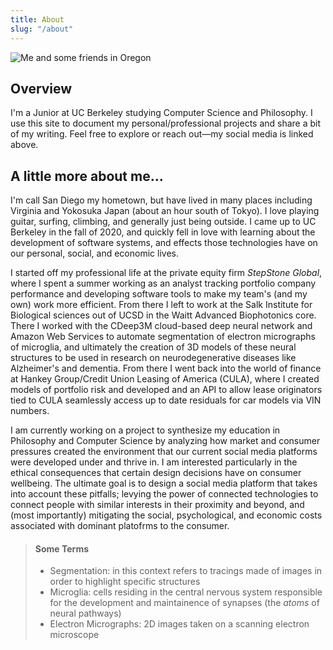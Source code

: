 ```yaml
---
title: About
slug: "/about"
---
```

![Me and some friends in Oregon](./selfie_woods.jpg)

## Overview
I'm a Junior at UC Berkeley studying Computer Science and Philosophy. 
I use this site to document my personal/professional projects and share a bit of my writing.
Feel free to explore or reach out—my social media is linked above.

## A little more about me...
I'm call San Diego my hometown, but have lived in many places including Virginia and Yokosuka Japan (about an hour south of Tokyo). 
I love playing guitar, surfing, climbing, and generally just being outside. I came up to UC Berkeley in the fall of 2020, and quickly fell in love 
with learning about the development of software systems, and effects those technologies have on our personal, social, and economic lives. 

I started off my professional life at the private equity firm *StepStone Global*, where I spent a summer working as an analyst tracking portfolio company performance 
and developing software tools to make my team's (and my own) work more efficient. From there I left to work at the Salk Institute for Biological sciences out of 
UCSD in the Waitt Advanced Biophotonics core. There I worked with the CDeep3M cloud-based deep neural network and Amazon Web Services to automate segmentation of 
electron micrographs of microglia, and ultimately the creation of 3D models of these neural structures to be used in research on neurodegenerative diseases like Alzheimer's 
and dementia. From there I went back into the world of finance at Hankey Group/Credit Union Leasing of America (CULA), where I created models of portfolio risk and developed and an API 
to allow lease originators tied to CULA seamlessly access up to date residuals for car models via VIN numbers.

I am currently working on a project to synthesize my education in Philosophy and Computer Science by analyzing how market and 
consumer pressures created the environment that our current social media platforms were developed under and thrive in. 
I am interested particularly in the ethical consequences that certain design decisions have on consumer wellbeing. 
The ultimate goal is to design a social media platform that takes into account these pitfalls; levying the power of connected 
technologies to connect people with similar interests in their proximity and beyond, and (most importantly) mitigating the 
social, psychological, and economic costs associated with dominant platofrms to the consumer.

> #### Some Terms
> - Segmentation: in this context refers to tracings made of images in order to highlight specific structures
> - Microglia: cells residing in the central nervous system responsible for the development and maintainence of synapses (the *atoms* of neural pathways)
> - Electron Micrographs: 2D images taken on a scanning electron microscope

